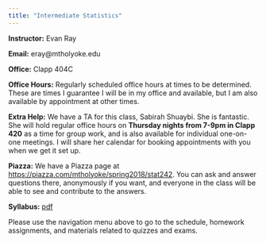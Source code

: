```yaml
---
title: "Intermediate Statistics"
---
```


**Instructor:** Evan Ray

**Email:** eray@mtholyoke.edu

**Office:** Clapp 404C

**Office Hours:** Regularly scheduled office hours at times to be determined.  These are times I guarantee I will be in my office and available, but I am also available by appointment at other times.

**Extra Help:** We have a TA for this class, Sabirah Shuaybi.  She is fantastic.  She will hold regular office hours on **Thursday nights from 7-9pm in Clapp 420** as a time for group work, and is also available for individual one-on-one meetings.  I will share her calendar for booking appointments with you when we get it set up.

**Piazza:** We have a Piazza page at [https://piazza.com/mtholyoke/spring2018/stat242](https://piazza.com/mtholyoke/spring2018/stat242).  You can ask and answer questions there, anonymously if you want, and everyone in the class will be able to see and contribute to the answers.

**Syllabus:** [pdf](syllabus/syllabus_stat_242.pdf)

Please use the navigation menu above to go to the schedule, homework assignments, and materials related to quizzes and exams.
